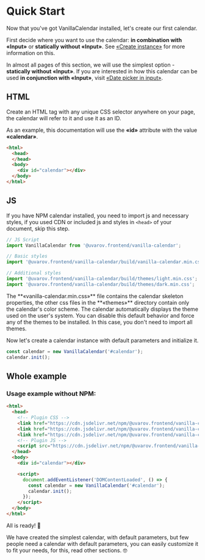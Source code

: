 # Quick Start

Now that you've got VanillaCalendar installed, let's create our first calendar.

First decide where you want to use the calendar: **in combination with «Input»** or **statically without «Input»**.
See <a href="/docs/reference/main/create-an-instance">«Create instance»</a> for more information on this.

In almost all pages of this section, we will use the simplest option - **statically without «Input»**.
If you are interested in how this calendar can be used **in conjunction with «Input»**, visit <a href="/docs/learn/additional-features/date-picker-in-input">«Date picker in input»</a>.

## HTML

Create an HTML tag with any unique CSS selector anywhere on your page, the calendar will refer to it and use it as an ID.

As an example, this documentation will use the **«id»** attribute with the value **«calendar»**.

```html
<html>
  <head>
  </head>
  <body>
    <div id="calendar"></div>
  </body>
</html>
```

## JS
If you have NPM calendar installed, you need to import js and necessary styles, if you used CDN or included js and styles in `<head>` of your document, skip this step.

```js
// JS Script
import VanillaCalendar from '@uvarov.frontend/vanilla-calendar';

// Basic styles
import '@uvarov.frontend/vanilla-calendar/build/vanilla-calendar.min.css';

// Additional styles
import '@uvarov.frontend/vanilla-calendar/build/themes/light.min.css';
import '@uvarov.frontend/vanilla-calendar/build/themes/dark.min.css';
```

<Info>
  The **«vanilla-calendar.min.css»** file contains the calendar skeleton properties, the other css files in the **«themes»** directory contain only the calendar's color scheme.
</Info>

<Info>
  The calendar automatically displays the theme used on the user's system.
  You can disable this default behavior and force any of the themes to be installed. In this case, you don't need to import all themes.
</Info>

Now let's create a calendar instance with default parameters and initialize it.

```js
const calendar = new VanillaCalendar('#calendar');
calendar.init();
```

## Whole example

<Sandbox example="try-vanilla-calendar" />

### Usage example without NPM:

```html
<html>
  <head>
    <!-- Plugin CSS -->
    <link href="https://cdn.jsdelivr.net/npm/@uvarov.frontend/vanilla-calendar/build/vanilla-calendar.min.css" rel="stylesheet">
    <link href="https://cdn.jsdelivr.net/npm/@uvarov.frontend/vanilla-calendar/build/themes/light.min.css" rel="stylesheet">
    <link href="https://cdn.jsdelivr.net/npm/@uvarov.frontend/vanilla-calendar/build/themes/dark.min.css" rel="stylesheet">
    <!-- Plugin JS -->
    <script src="https://cdn.jsdelivr.net/npm/@uvarov.frontend/vanilla-calendar/build/vanilla-calendar.min.js" defer></script>
  </head>
  <body>
    <div id="calendar"></div>

    <script>
      document.addEventListener('DOMContentLoaded', () => {
        const calendar = new VanillaCalendar('#calendar');
        calendar.init();
      });
    </script>
  </body>
</html>
```

All is ready! 🎉

We have created the simplest calendar, with default parameters, but few people need a calendar with default parameters, you can easily customize it to fit your needs, for this, read other sections. 🤓
